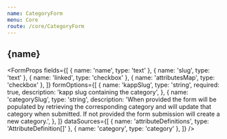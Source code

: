 ```yaml
---
name: CategoryForm
menu: Core
route: /core/CategoryForm
---
```




<h2>{name}</h2>

<FormProps
  fields={[
    { name: 'name', type: 'text' },
    { name: 'slug', type: 'text' },
    { name: 'linked', type: 'checkbox' },
    { name: 'attributesMap', type: 'checkbox' },
  ]}
  formOptions={[
    {
      name: 'kappSlug',
      type: 'string',
      required: true,
      description: 'kapp slug containing the category',
    },
    {
      name: 'categorySlug',
      type: 'string',
      description:
          'When provided the form will be populated by retrieving the corresponding category and will update that category when submitted. If not provided the form submission will create a new category.',
    },
  ]}
  dataSources={[
    { name: 'attributeDefinitions', type: 'AttributeDefinition[]' },
    { name: 'category', type: 'category' },
  ]}
/>
